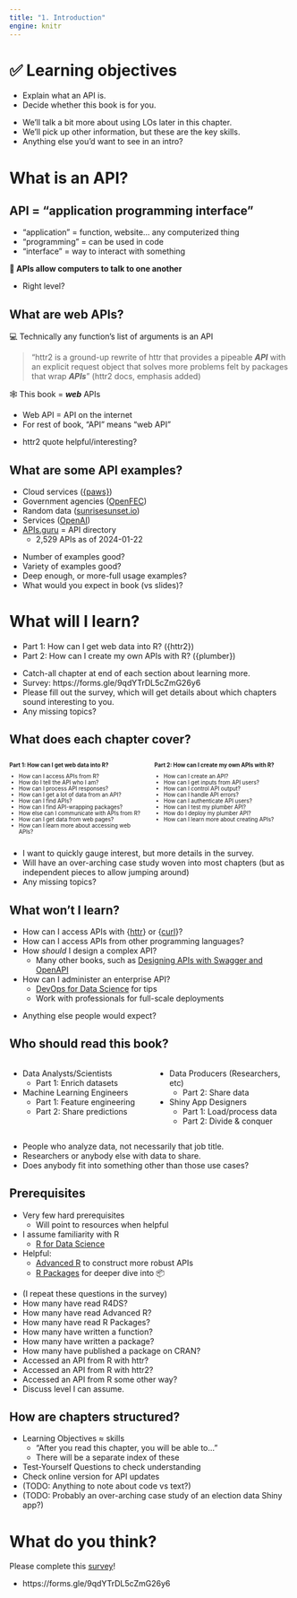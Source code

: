 ```yaml
---
title: "1. Introduction"
engine: knitr
---
```


# ️✅ Learning objectives

::: nonincremental
-   Explain what an API is.
-   Decide whether this book is for you.
:::

::: notes
-   We'll talk a bit more about using LOs later in this chapter.
-   We'll pick up other information, but these are the key skills.
-   Anything else you'd want to see in an intro?
:::

# What is an API?

## API = "application programming interface"

-   "application" = function, website... any computerized thing
-   "programming" = can be used in code
-   "interface" = way to interact with something

::: fragment
**🤖 APIs allow computers to talk to one another**
:::

::: notes
-   Right level?
:::

## What are web APIs?

::: fragment
💻 Technically any function's list of arguments is an API
:::
::: fragment
> "httr2 is a ground-up rewrite of httr that provides a pipeable ***API*** with an explicit request object that solves more problems felt by packages that wrap ***APIs***" (httr2 docs, emphasis added)
:::
::: fragment
🕸️ This book = ***web*** APIs

-   Web API = API on the internet
-   For rest of book, "API" means "web API"
:::

::: notes
-   httr2 quote helpful/interesting?
:::

## What are some API examples?

-   Cloud services ([{paws}](https://cran.r-project.org/package=paws))
-   Government agencies ([OpenFEC](https://api.open.fec.gov/developers/))
-   Random data ([sunrisesunset.io](https://sunrisesunset.io/api/))
-   Services ([OpenAI](https://openai.com/product))
-   [APIs.guru](https://apis.guru/) = API directory
    -   2,529 APIs as of 2024-01-22

::: notes
-   Number of examples good?
-   Variety of examples good?
-   Deep enough, or more-full usage examples?
-   What would you expect in book (vs slides)?
:::

# What will I learn?

-   Part 1: How can I get web data into R? ({httr2})
-   Part 2: How can I create my own APIs with R? ({plumber})

::: notes
-   Catch-all chapter at end of each section about learning more.
-   Survey: https://forms.gle/9qdYTrDL5cZmG26y6
-   Please fill out the survey, which will get details about which chapters sound interesting to you.
-   Any missing topics?
:::

## What does each chapter cover?

:::: {.columns style="font-size: 0.7em;"}
::: {.column .fragment .incremental width="50%"}
**Part 1: How can I get web data into R?**

-   How can I access APIs from R?
-   How do I tell the API who I am?
-   How can I process API responses?
-   How can I get a lot of data from an API?
-   How can I find APIs?
-   How can I find API-wrapping packages?
-   How else can I communicate with APIs from R?
-   How can I get data from web pages?
-   How can I learn more about accessing web APIs?
:::
::: {.column .fragment .incremental width="50%"}
**Part 2: How can I create my own APIs with R?**

-   How can I create an API?
-   How can I get inputs from API users?
-   How can I control API output?
-   How can I handle API errors?
-   How can I authenticate API users?
-   How can I test my plumber API?
-   How do I deploy my plumber API?
-   How can I learn more about creating APIs?
:::
::::

::: notes
-   I want to quickly gauge interest, but more details in the survey.
-   Will have an over-arching case study woven into most chapters (but as independent pieces to allow jumping around)
-   Any missing topics?
:::

## What won't I learn?

-   How can I access APIs with {[httr](https://httr.r-lib.org/)} or {[curl](https://jeroen.r-universe.dev/curl)}?
-   How can I access APIs from other programming languages?
-   How *should* I design a complex API?
    -   Many other books, such as [Designing APIs with Swagger and OpenAPI](https://www.manning.com/books/designing-apis-with-swagger-and-openapi)
-   How can I administer an enterprise API?
    -   [DevOps for Data Science](https://do4ds.com/) for tips
    -   Work with professionals for full-scale deployments

::: notes
-   Anything else people would expect?
:::

## Who should read this book?

:::: {.columns}
::: {.column .fragment .incremental width="50%"}
-   Data Analysts/Scientists
    -   Part 1: Enrich datasets
-   Machine Learning Engineers
    -   Part 1: Feature engineering
    -   Part 2: Share predictions

:::
::: {.column .fragment .incremental width="50%"}
-   Data Producers (Researchers, etc)
    -   Part 2: Share data
-   Shiny App Designers
    -   Part 1: Load/process data
    -   Part 2: Divide & conquer

:::
::::

::: notes
-   People who analyze data, not necessarily that job title.
-   Researchers or anybody else with data to share.
-   Does anybody fit into something other than those use cases?
:::

## Prerequisites

-   Very few hard prerequisites
    -   Will point to resources when helpful
-   I assume familiarity with R
    -   [R for Data Science](https://r4ds.hadley.nz/)
-   Helpful:
    -   [Advanced R](https://adv-r.hadley.nz/) to construct more robust APIs
    -   [R Packages](https://r-pkgs.org/) for deeper dive into 📦

::: notes
-   (I repeat these questions in the survey)
-   How many have read R4DS?
-   How many have read Advanced R?
-   How many have read R Packages?
-   How many have written a function?
-   How many have written a package?
-   How many have published a package on CRAN?
-   Accessed an API from R with httr?
-   Accessed an API from R with httr2?
-   Accessed an API from R some other way?
-   Discuss level I can assume.
:::

## How are chapters structured?

-   Learning Objectives ≈ skills
    -   "After you read this chapter, you will be able to..."
    -   There will be a separate index of these
-   Test-Yourself Questions to check understanding
-   Check online version for API updates
-   (TODO: Anything to note about code vs text?)
-   (TODO: Probably an over-arching case study of an election data Shiny app?)

# What do you think?

Please complete this [survey](https://forms.gle/9qdYTrDL5cZmG26y6)!

::: notes
-   https://forms.gle/9qdYTrDL5cZmG26y6
:::
